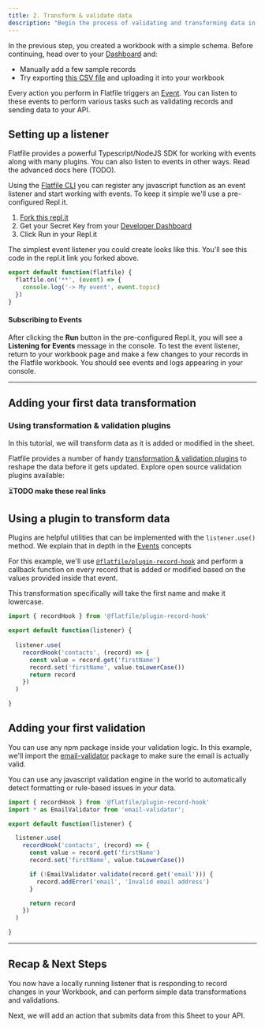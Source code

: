 ```yaml
---
title: 2. Transform & validate data
description: "Begin the process of validating and transforming data in Flatfile by implementing a basic event handler."
---
```


In the previous step, you created a workbook with a simple schema. Before continuing, head over to your [Dashboard](https://platform.flatfile.com) and:
- Manually add a few sample records
- Try exporting [this CSV file](https://docs.google.com/spreadsheets/d/1hhTv_T2kRE6tmhEAZEk9TuJI_6B1Zd9r1Pw7Q3hTxuA/edit#gid=0) and uploading it into your workbook

Every action you perform in Flatfile triggers an [Event](../concepts/events). You can listen to these events to perform various tasks such as validating records and sending data to your API.

## Setting up a listener

<Note>Flatfile provides a powerful Typescript/NodeJS SDK for working with events along with many plugins. You can also listen to events
in other ways. Read the advanced docs here (TODO).</Note>

Using the <Tooltip tip="Learn more about the CLI">[Flatfile CLI](../developer-tools/core-libraries/flatfile)</Tooltip> you can register any javascript function as an event listener and start working with events. To keep it simple we'll use a pre-configured Repl.it.
1. [Fork this repl.it](https://replit.com/@flatfile/get-started#index.ts)
2. Get your Secret Key from your [Developer Dashboard](https://platform.flatfile.com/developers)
3. Click Run in your Repl.it

The simplest event listener you could create looks like this. You'll see this code in the repl.it link you forked above.

```js index.js
export default function(flatfile) {
  flatfile.on('**', (event) => {
    console.log('-> My event', event.topic)
  })
}
```

#### Subscribing to Events

After clicking the **Run** button in the pre-configured Repl.it, you will see a **Listening for Events** message in the console. To test the event listener, return to your workbook page and make a few changes to your records in the Flatfile workbook. You should see events and logs appearing in your console.

---

## Adding your first data transformation

### Using transformation & validation plugins

In this tutorial, we will transform data as it is added or modified in the sheet.

Flatfile provides a number of handy [transformation & validation plugins](https://flatfile.com/plugins) to reshape the data before it gets updated. Explore open source validation plugins available:

⏳**TODO make these real links**

<CardGroup cols={3}>
  <Card color="#CB3837" title="@flatfile/plugin-autocast" icon="npm" href="https://flatfile.com/plugins">
  </Card>
  <Card color="#CB3837" title="@flatfile/plugin-pretty-dates" icon="npm" href="https://flatfile.com/plugins">
  </Card>
  <Card color="#CB3837" title="@flatfile/plugin-addresses" icon="npm" href="https://flatfile.com/plugins">
  </Card>
</CardGroup>

## Using a plugin to transform data

<Tip>Plugins are helpful utilities that can be implemented with the `listener.use()` method. We explain that in depth in the [Events](../concepts/events) concepts</Tip>

For this example, we'll use <code>[@flatfile/plugin-record-hook](https://www.npmjs.com/package/@flatfile/plugin-record-hook)</code> and perform a callback function on every record that is added or modified based on the values provided inside that event.

This transformation specifically will take the first name and make it lowercase.

```ts index.js
import { recordHook } from '@flatfile/plugin-record-hook'

export default function(listener) {
  
  listener.use(
    recordHook('contacts', (record) => {
      const value = record.get('firstName')
      record.set('firstName', value.toLowerCase())
      return record
    })
  )

}
```

## Adding your first validation

You can use any npm package inside your validation logic. In this example, we'll import the [email-validator](https://www.npmjs.com/package/email-validator) package
to make sure the email is actually valid.

<Tip>
You can use any javascript validation engine in the world to automatically detect formatting or rule-based issues
in your data.
</Tip>


```ts index.js
import { recordHook } from '@flatfile/plugin-record-hook'
import * as EmailValidator from 'email-validator';

export default function(listener) {

  listener.use(
    recordHook('contacts', (record) => {
      const value = record.get('firstName')
      record.set('firstName', value.toLowerCase())

      if (!EmailValidator.validate(record.get('email'))) {
        record.addError('email', 'Invalid email address')
      }

      return record
    })
  )

}
```

---

## Recap & Next Steps

You now have a locally running listener that is responding to record changes in your Workbook, and can perform simple data transformations and validations.

Next, we will add an action that submits data from this Sheet to your API.
